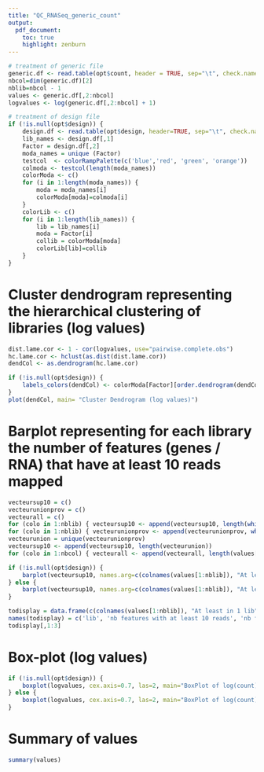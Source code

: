 ```yaml
---
title: "QC_RNASeq_generic_count"
output: 
  pdf_document:
    toc: true
    highlight: zenburn    
---
```


<!--- ajout d'un saut de page apres le toc --->
\newpage


```r


# treatment of generic file
generic.df <- read.table(opt$count, header = TRUE, sep="\t", check.names=FALSE)
nbcol=dim(generic.df)[2]
nblib=nbcol - 1
values <- generic.df[,2:nbcol]
logvalues <- log(generic.df[,2:nbcol] + 1)

# treatment of design file
if (!is.null(opt$design)) {
	design.df <- read.table(opt$design, header=TRUE, sep="\t", check.names=FALSE)
	lib_names <- design.df[,1]
	Factor = design.df[,2]
	moda_names = unique (Factor)
	testcol  <- colorRampPalette(c('blue','red', 'green', 'orange'))
	colmoda <- testcol(length(moda_names))
	colorModa <- c()
	for (i in 1:length(moda_names)) {
		moda = moda_names[i]
		colorModa[moda]=colmoda[i]
	}
	colorLib <- c()
	for (i in 1:length(lib_names)) {
		lib = lib_names[i]
		moda = Factor[i]
		collib = colorModa[moda]
		colorLib[lib]=collib
	}
}

```

Cluster dendrogram representing the hierarchical clustering of libraries (log values)
==========================================================================================
```r
dist.lame.cor <- 1 - cor(logvalues, use="pairwise.complete.obs")
hc.lame.cor <- hclust(as.dist(dist.lame.cor))
dendCol <- as.dendrogram(hc.lame.cor)

if (!is.null(opt$design)) {
	labels_colors(dendCol) <- colorModa[Factor][order.dendrogram(dendCol)]
}
plot(dendCol, main= "Cluster Dendrogram (log values)")
```


Barplot representing for each library the number of features (genes / RNA) that have at least 10 reads mapped
==============================================================================================================
```r
vecteursup10 = c()
vecteurunionprov = c()
vecteurall = c()
for (colo in 1:nblib) { vecteursup10 <- append(vecteursup10, length(which(values[,colo]>9)))}
for (colo in 1:nblib) { vecteurunionprov <- append(vecteurunionprov, which(values[,colo]>9))}
vecteurunion = unique(vecteurunionprov)
vecteursup10 <- append(vecteursup10, length(vecteurunion))
for (colo in 1:nbcol) { vecteurall <- append(vecteurall, length(values[,1]))}

if (!is.null(opt$design)) {
	barplot(vecteursup10, names.arg=c(colnames(values[1:nblib]), "At least in 1 lib"), las=2, cex.names=0.7, col=c(colorLib, "black"), ylim=c(0,max(vecteurall)))
} else {
	barplot(vecteursup10, names.arg=c(colnames(values[1:nblib]), "At least in 1 lib"), las=2, cex.names=0.7, ylim=c(0,max(vecteurall)))
}

todisplay = data.frame(c(colnames(values[1:nblib]), "At least in 1 lib"),vecteursup10, vecteurall)
names(todisplay) = c('lib', 'nb features with at least 10 reads', 'nb features total')
todisplay[,1:3]

 ```
 
 Box-plot (log values)
=========================
```r
if (!is.null(opt$design)) {
	boxplot(logvalues, cex.axis=0.7, las=2, main="BoxPlot of log(count)", col=colorLib)
} else {
	boxplot(logvalues, cex.axis=0.7, las=2, main="BoxPlot of log(count)")
}
 ```
 
 Summary of values
============================

```r
summary(values)
```